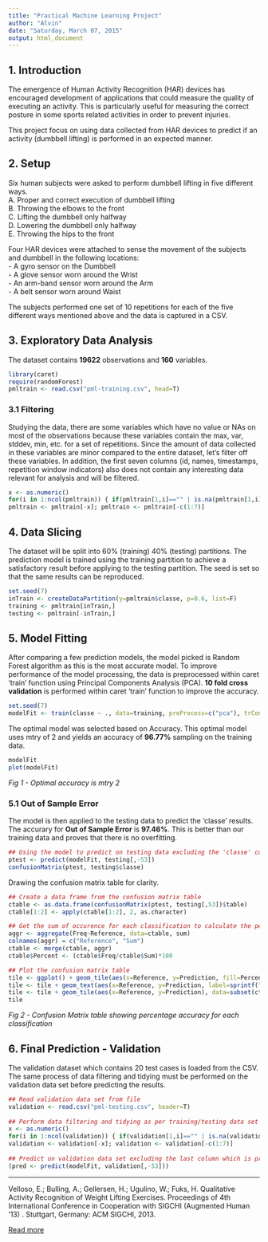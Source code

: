 ```yaml
---
title: "Practical Machine Learning Project"
author: "Alvin"
date: "Saturday, March 07, 2015"
output: html_document
---
```

## 1. Introduction  
The emergence of Human Activity Recognition (HAR) devices has encouraged development of applications that could measure the quality of executing an activity. This is particularly useful for measuring the correct posture in some sports related activities in order to prevent injuries.  
  
This project focus on using data collected from HAR devices to predict if an activity (dumbbell lifting) is performed in an expected manner.     
    
## 2. Setup   
Six human subjects were asked to perform dumbbell lifting in five different ways.  
A. Proper and correct execution of dumbbell lifting  
B. Throwing the elbows to the front  
C. Lifting the dumbbell only halfway  
D. Lowering the dumbbell only halfway  
E. Throwing the hips to the front  
  
Four HAR devices were attached to sense the movement of the subjects and dumbbell in the following locations:  
- A gyro sensor on the Dumbbell  
- A glove sensor worn around the Wrist  
- An arm-band sensor worn around the Arm  
- A belt sensor worn around Waist  
  
The subjects performed one set of 10 repetitions for each of the five different ways mentioned above and the data is captured in a CSV.  
  
## 3. Exploratory Data Analysis
The dataset contains **19622** observations and **160** variables. 
  
``` r
library(caret)
require(randomForest)
pmltrain <- read.csv("pml-training.csv", head=T)
```
  
### 3.1 Filtering
Studying the data, there are some variables which have no value or NAs on most of the observations because these variables contain the max, var, stddev, min, etc. for a set of repetitions. Since the amount of data collected in these variables are minor compared to the entire dataset, let's filter off these variables. In addition, the first seven columns (id, names, timestamps, repetition window indicators) also does not contain any interesting data relevant for analysis and will be filtered.  
  
``` r
x <- as.numeric()
for(i in 1:ncol(pmltrain)) { if(pmltrain[1,i]=="" | is.na(pmltrain[1,i])) x <- c(x, i) }
pmltrain <- pmltrain[-x]; pmltrain <- pmltrain[-c(1:7)]
```
  
## 4. Data Slicing  
The dataset will be split into 60% (training) 40% (testing) partitions. The prediction model is trained using the training partition to achieve a satisfactory result before applying to the testing partition. The seed is set so that the same results can be reproduced.   
  
``` r
set.seed(7)
inTrain <- createDataPartition(y=pmltrain$classe, p=0.6, list=F)
training <- pmltrain[inTrain,]
testing <- pmltrain[-inTrain,]
```
  
## 5. Model Fitting  
After comparing a few prediction models, the model picked is Random Forest algorithm as this is the most accurate model. To improve performance of the model processing, the data is preprocessed within caret 'train' function using Principal Components Analysis (PCA). **10 fold cross validation** is performed within caret 'train' function to improve the accuracy.  
  
``` r
set.seed(7)
modelFit <- train(classe ~ ., data=training, preProcess=c("pca"), trControl=trainControl(method="cv"), method="rf")
```
  
The optimal model was selected based on Accuracy. This optimal model uses mtry of 2 and yields an accuracy of **96.77%** sampling on the training data.  
  
``` r
modelFit
plot(modelFit)
```  
  
*Fig 1 - Optimal accuracy is mtry 2*  
  
### 5.1 Out of Sample Error
The model is then applied to the testing data to predict the 'classe' results. The accurary for **Out of Sample Error** is **97.46%**. This is better than our training data and proves that there is no overfitting.  
  
``` r
## Using the model to predict on testing data excluding the 'classe' column
ptest <- predict(modelFit, testing[,-53])  
confusionMatrix(ptest, testing$classe)  
```  
  
Drawing the confusion matrix table for clarity.  
``` r
## Create a data frame from the confusion matrix table
ctable <- as.data.frame(confusionMatrix(ptest, testing[,53])$table)
ctable[1:2] <- apply(ctable[1:2], 2, as.character)

## Get the sum of occurence for each classification to calculate the percentage accuracy
aggr <- aggregate(Freq~Reference, data=ctable, sum)
colnames(aggr) = c("Reference", "Sum")
ctable <- merge(ctable, aggr)
ctable$Percent <- (ctable$Freq/ctable$Sum)*100

## Plot the confusion matrix table
tile <- ggplot() + geom_tile(aes(x=Reference, y=Prediction, fill=Percent), data=ctable, color="black", size=0.1) + labs(x="Actual", y="Predicted")
tile <- tile + geom_text(aes(x=Reference, y=Prediction, label=sprintf("%.1f", Percent)), data=ctable, size=7, color="black") + scale_fill_gradient(low="grey", high="red")
tile <- tile + geom_tile(aes(x=Reference, y=Prediction), data=subset(ctable, as.character(Reference)==as.character(Prediction)), color="black", size=0.5, fill="black", alpha=0)
tile
```  
  
*Fig 2 - Confusion Matrix table showing percentage accuracy for each classification*

## 6. Final Prediction - Validation  
The validation dataset which contains 20 test cases is loaded from the CSV.  
The same process of data filtering and tidying must be performed on the validation data set before predicting the results.    
  
``` r
## Read validation data set from file
validation <- read.csv("pml-testing.csv", header=T)  
  
## Perform data filtering and tidying as per training/testing data set
x <- as.numeric()  
for(i in 1:ncol(validation)) { if(validation[1,i]=="" | is.na(validation[1,i])) x <- c(x, i) }  
validation <- validation[-x]; validation <- validation[-c(1:7)]  
  
## Predict on validation data set excluding the last column which is problem_id
(pred <- predict(modelFit, validation[,-53]))
```
  
***
Velloso, E.; Bulling, A.; Gellersen, H.; Ugulino, W.; Fuks, H. Qualitative Activity Recognition of Weight Lifting Exercises. Proceedings of 4th International Conference in Cooperation with SIGCHI (Augmented Human '13) . Stuttgart, Germany: ACM SIGCHI, 2013.  
  
[Read more](http://groupware.les.inf.puc-rio.br/har#ixzz3Tf8PCS1m)
